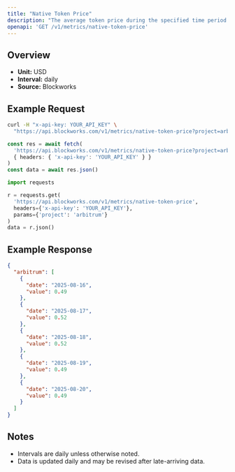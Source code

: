 ```yaml
---
title: "Native Token Price"
description: "The average token price during the specified time period for the native asset of that chain."
openapi: 'GET /v1/metrics/native-token-price'
---
```


## Overview

- **Unit:** USD
- **Interval:** daily
- **Source:** Blockworks

## Example Request

<CodeGroup>

```bash cURL
curl -H "x-api-key: YOUR_API_KEY" \
  "https://api.blockworks.com/v1/metrics/native-token-price?project=arbitrum"
```

```typescript TypeScript
const res = await fetch(
  'https://api.blockworks.com/v1/metrics/native-token-price?project=arbitrum',
  { headers: { 'x-api-key': 'YOUR_API_KEY' } }
)
const data = await res.json()
```

```python Python
import requests

r = requests.get(
  'https://api.blockworks.com/v1/metrics/native-token-price',
  headers={'x-api-key': 'YOUR_API_KEY'},
  params={'project': 'arbitrum'}
)
data = r.json()
```

</CodeGroup>

## Example Response

```json
{
  "arbitrum": [
    {
      "date": "2025-08-16",
      "value": 0.49
    },
    {
      "date": "2025-08-17",
      "value": 0.52
    },
    {
      "date": "2025-08-18",
      "value": 0.52
    },
    {
      "date": "2025-08-19",
      "value": 0.49
    },
    {
      "date": "2025-08-20",
      "value": 0.49
    }
  ]
}
```

## Notes
- Intervals are daily unless otherwise noted.
- Data is updated daily and may be revised after late-arriving data.
